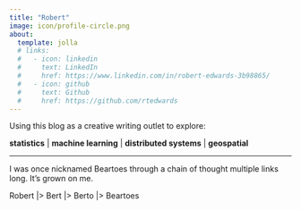 ```yaml
---
title: "Robert"
image: icon/profile-circle.png
about:
  template: jolla
  # links:
  #   - icon: linkedin
  #     text: LinkedIn
  #     href: https://www.linkedin.com/in/robert-edwards-3b98865/
  #   - icon: github
  #     text: Github
  #     href: https://github.com/rtedwards
---
```


Using this blog as a creative writing outlet to explore:

**statistics** | **machine learning** | **distributed systems** | **geospatial**

---
I was once nicknamed Beartoes through a chain of thought multiple links long.  It's grown on me.

Robert |> Bert |> Berto |> Beartoes
